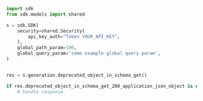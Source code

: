 ```python showLineNumbers copy filename="Deprecated Object In Schema Get usage example"
import sdk
from sdk.models import shared

s = sdk.SDK(
    security=shared.Security(
        api_key_auth="Token YOUR_API_KEY",
    ),
    global_path_param=100,
    global_query_param='some example global query param',
)


res = s.generation.deprecated_object_in_schema_get()

if res.deprecated_object_in_schema_get_200_application_json_object is not None:
    # handle response
```
